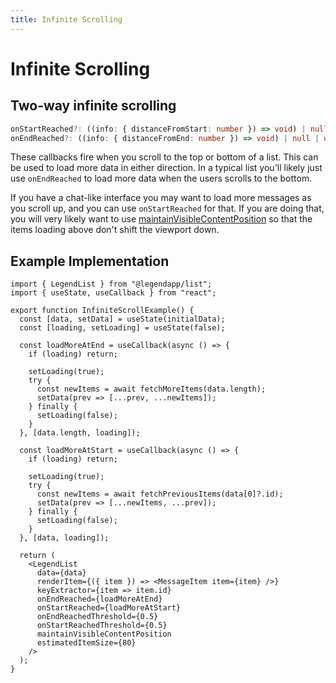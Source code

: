 ```yaml
---
title: Infinite Scrolling
---
```


# Infinite Scrolling

## Two-way infinite scrolling

```ts
onStartReached?: ((info: { distanceFromStart: number }) => void) | null | undefined;
onEndReached?: ((info: { distanceFromEnd: number }) => void) | null | undefined;
```

These callbacks fire when you scroll to the top or bottom of a list. This can be used to load more data in either direction. In a typical list you'll likely just use `onEndReached` to load more data when the users scrolls to the bottom.

If you have a chat-like interface you may want to load more messages as you scroll up, and you can use `onStartReached` for that. If you are doing that, you will very likely want to use [maintainVisibleContentPosition](../props#maintainvisiblecontentposition) so that the items loading above don't shift the viewport down.

## Example Implementation

```tsx
import { LegendList } from "@legendapp/list";
import { useState, useCallback } from "react";

export function InfiniteScrollExample() {
  const [data, setData] = useState(initialData);
  const [loading, setLoading] = useState(false);

  const loadMoreAtEnd = useCallback(async () => {
    if (loading) return;
    
    setLoading(true);
    try {
      const newItems = await fetchMoreItems(data.length);
      setData(prev => [...prev, ...newItems]);
    } finally {
      setLoading(false);
    }
  }, [data.length, loading]);

  const loadMoreAtStart = useCallback(async () => {
    if (loading) return;
    
    setLoading(true);
    try {
      const newItems = await fetchPreviousItems(data[0]?.id);
      setData(prev => [...newItems, ...prev]);
    } finally {
      setLoading(false);
    }
  }, [data, loading]);

  return (
    <LegendList
      data={data}
      renderItem={({ item }) => <MessageItem item={item} />}
      keyExtractor={item => item.id}
      onEndReached={loadMoreAtEnd}
      onStartReached={loadMoreAtStart}
      onEndReachedThreshold={0.5}
      onStartReachedThreshold={0.5}
      maintainVisibleContentPosition
      estimatedItemSize={80}
    />
  );
}
```